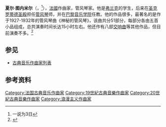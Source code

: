 {{NoteTA
|T=zh-cn:夏尔·图内米尔;zh-tw:夏爾·圖內米爾;zh-hk:沙爾·杜尼米爾;
|1=zh-cn:夏尔;zh-tw:夏爾;zh-hk:沙爾;
|2=zh-cn:图内米尔;zh-tw:圖內米爾;zh-hk:杜尼米爾;
}}
{{Infobox classical
| 中文名 = 图内米尔
| 画像 = Charles Tournemire 1910.JPG
| 附注 = 1910年的图内米尔
| 原文名 = Charles Tournemire
| 国别 = 法国    
| 出生日期 = {{birth date|1870|1|22}}
| 出生地 = 波尔多
| 逝世日期 = 1939年11月3日或4日（69歲）
| 逝世地 = 阿尔卡雄
| 所属时期 = 浪漫主义，20世纪
| 所属乐派 =  
| 擅长作品类型 = 管弦乐，管风琴曲
| 代表作 = 八部交响曲，管风琴曲《神秘的管风琴》
| 师从 = [[弗兰克|弗兰克]]，[[维多尔|维多尔]]，[[丹第|丹第]]
| 学生 = [[迪吕弗莱|迪吕弗莱]]
| 官方网站 = 
}}

'''夏尔·图内米尔'''（{{lang-fr|'''Charles Tournemire'''}}，{{bd|1870年|1月22日|1939年|11月4日}}<ref>一说为3日</ref>），[[法國|法國]]作曲家，管风琴家。他是[[弗兰克|弗兰克]]的学生，后来在[[圣克罗蒂德圣殿_(巴黎)|圣克罗蒂德圣殿]]担任[[管风琴|管风琴]]师，并在[[巴黎音乐学院|巴黎音乐学院]]任教。他的作品很多，最著名的是作于1927-1932年的管风琴曲《神秘的管风琴》，该曲共分51部分，每部分各由五首小品组成，总共演奏时间长达15小时左右。他还作有八部[[交响曲|交响曲]]等其他作品，但目前演奏不多。<ref>{{cite web |url=http://www.classicsonline.com/composerbio/Charles_Tournemire/ |title=存档副本 |accessdate=2009-12-06 |deadurl=yes |archiveurl=https://web.archive.org/web/20140815181017/http://www.classicsonline.com/composerbio/Charles_Tournemire/ |archivedate=2014-08-15 }}</ref>

==参见==
* [[古典音乐作曲家列表|古典音乐作曲家列表]]

==参考资料==
<references/>

{{Authority control}}
{{DEFAULTSORT:Tournemire, Charles}}
[[Category:法国古典音乐作曲家|Category:法国古典音乐作曲家]]
[[Category:19世紀古典音樂作曲家|Category:19世紀古典音樂作曲家]]
[[Category:20世紀古典音樂作曲家|Category:20世紀古典音樂作曲家]]
[[Category:浪漫主义作曲家|Category:浪漫主义作曲家]]
{{Classical-composer-stub}}